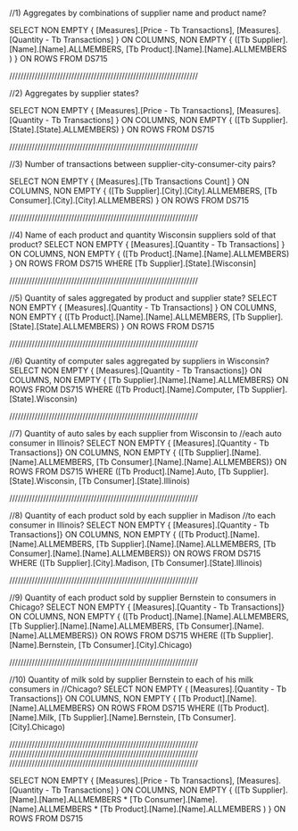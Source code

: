 //1) Aggregates by combinations of supplier name and product name?

SELECT 
	NON EMPTY {
		[Measures].[Price - Tb Transactions],
		[Measures].[Quantity - Tb Transactions] } ON COLUMNS,
	NON EMPTY {
		([Tb Supplier].[Name].[Name].ALLMEMBERS, 
		[Tb Product].[Name].[Name].ALLMEMBERS ) } ON ROWS
FROM DS715


///////////////////////////////////////////////////////////////////


//2) Aggregates by supplier states?

SELECT 
	NON EMPTY {
		[Measures].[Price - Tb Transactions],
		[Measures].[Quantity - Tb Transactions] } ON COLUMNS,
	NON EMPTY {
		([Tb Supplier].[State].[State].ALLMEMBERS) } ON ROWS
FROM DS715


///////////////////////////////////////////////////////////////////


//3) Number of transactions between supplier-city-consumer-city pairs?

SELECT 
	NON EMPTY {
		[Measures].[Tb Transactions Count] } ON COLUMNS,
	NON EMPTY {
		([Tb Supplier].[City].[City].ALLMEMBERS,
		[Tb Consumer].[City].[City].ALLMEMBERS) } ON ROWS
FROM DS715


///////////////////////////////////////////////////////////////////


//4) Name of each product and quantity Wisconsin suppliers sold of that product?
SELECT 
	NON EMPTY {
		[Measures].[Quantity - Tb Transactions] } ON COLUMNS,
	NON EMPTY {
		([Tb Product].[Name].[Name].ALLMEMBERS) } ON ROWS
FROM DS715
WHERE [Tb Supplier].[State].[Wisconsin]


///////////////////////////////////////////////////////////////////


//5) Quantity of sales aggregated by product and supplier state?
SELECT 
	NON EMPTY {
		[Measures].[Quantity - Tb Transactions] } ON COLUMNS,
	NON EMPTY {
		([Tb Product].[Name].[Name].ALLMEMBERS, 
		[Tb Supplier].[State].[State].ALLMEMBERS) } ON ROWS
FROM DS715


///////////////////////////////////////////////////////////////////


//6) Quantity of computer sales aggregated by suppliers in Wisconsin?
SELECT NON EMPTY {
	[Measures].[Quantity - Tb Transactions]} ON COLUMNS,
NON EMPTY {
	[Tb Supplier].[Name].[Name].ALLMEMBERS} ON ROWS
FROM DS715
WHERE ([Tb Product].[Name].Computer,
		[Tb Supplier].[State].Wisconsin)


///////////////////////////////////////////////////////////////////


//7) Quantity of auto sales by each supplier from Wisconsin to 
//each auto consumer in Illinois?
SELECT NON EMPTY {
	[Measures].[Quantity - Tb Transactions]} ON COLUMNS,
NON EMPTY {
	([Tb Supplier].[Name].[Name].ALLMEMBERS,
	[Tb Consumer].[Name].[Name].ALLMEMBERS)} ON ROWS
FROM DS715
WHERE ([Tb Product].[Name].Auto,
		[Tb Supplier].[State].Wisconsin,
		[Tb Consumer].[State].Illinois)


///////////////////////////////////////////////////////////////////


//8) Quantity of each product sold by each supplier in Madison 
//to each consumer in Illinois?
SELECT NON EMPTY {
	[Measures].[Quantity - Tb Transactions]} ON COLUMNS,
NON EMPTY {
	([Tb Product].[Name].[Name].ALLMEMBERS,
	[Tb Supplier].[Name].[Name].ALLMEMBERS,
	[Tb Consumer].[Name].[Name].ALLMEMBERS)} ON ROWS
FROM DS715
WHERE ([Tb Supplier].[City].Madison,
		[Tb Consumer].[State].Illinois)


///////////////////////////////////////////////////////////////////


//9) Quantity of each product sold by supplier Bernstein to consumers in Chicago?
SELECT NON EMPTY {
	[Measures].[Quantity - Tb Transactions]} ON COLUMNS,
NON EMPTY {
	([Tb Product].[Name].[Name].ALLMEMBERS,
	[Tb Supplier].[Name].[Name].ALLMEMBERS,
	[Tb Consumer].[Name].[Name].ALLMEMBERS)} ON ROWS
FROM DS715
WHERE ([Tb Supplier].[Name].Bernstein,
		[Tb Consumer].[City].Chicago)


///////////////////////////////////////////////////////////////////


//10) Quantity of milk sold by supplier Bernstein to each of his milk consumers in 
//Chicago?
SELECT NON EMPTY {
	[Measures].[Quantity - Tb Transactions]} ON COLUMNS,
NON EMPTY {
	[Tb Product].[Name].[Name].ALLMEMBERS} ON ROWS
FROM DS715
WHERE ([Tb Product].[Name].Milk,
		[Tb Supplier].[Name].Bernstein,
		[Tb Consumer].[City].Chicago)


///////////////////////////////////////////////////////////////////
///////////////////////////////////////////////////////////////////
///////////////////////////////////////////////////////////////////


SELECT NON EMPTY {
[Measures].[Price - Tb Transactions],
[Measures].[Quantity - Tb Transactions] } ON COLUMNS,
NON EMPTY {
([Tb Supplier].[Name].[Name].ALLMEMBERS *
[Tb Consumer].[Name].[Name].ALLMEMBERS *
[Tb Product].[Name].[Name].ALLMEMBERS ) } ON ROWS
FROM DS715